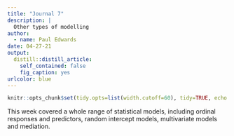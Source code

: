 ```yaml
---
title: "Journal 7"
description: |
  Other types of modelling
author:
  - name: Paul Edwards
date: 04-27-21
output:
  distill::distill_article:
    self_contained: false
    fig_caption: yes
urlcolor: blue
---
```


```r
knitr::opts_chunk$set(tidy.opts=list(width.cutoff=60), tidy=TRUE, echo = TRUE)
```

This week covered a whole range of statistical models, including ordinal responses and predictors, random intercept models, multivariate models and mediation.
